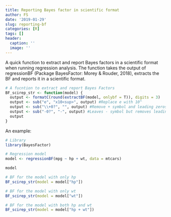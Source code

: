 ```yaml
---
title: Reporting Bayes factor in scientific format
author: FS
date: '2019-01-29'
slug: reporting-bf
categories: [R]
tags: []
header:
  caption: ''
  image: ''
---
```


A quick function to extract and report Bayes factors in a scientific format when running regression analysis.
The function takes the output of regressionBF (Package BayesFactor: Morey & Rouder, 2018), extracts the BF and reports it in a scientific format.

```r

# A fucntion to extract and report Bayes Factors
BF_scirep_str <- function(model) {
  output <- formatC(round(extractBF(model, onlybf = T)), digits = 3)
  output <- sub("e", "x10<sup>", output) #Replace e with 10^
  output <- sub("\\+0?", "", output) #Remove + symbol and leading zeros on expoent, if > 1
  output <- sub("-0?", "-", output) #Leaves - symbol but removes leading zeros on expoent, if < 1
  output
}

```

An example:

```r

# Library
library(BayesFactor)

# Regression model
model <- regressionBF(mpg ~ hp + wt, data = mtcars)

model

# BF for the model with only hp
BF_scirep_str(model = model["hp"])

# BF for the model with only wt
BF_scirep_str(model = model["wt"])

# BF for the model with both hp and wt
BF_scirep_str(model = model["hp + wt"])

```